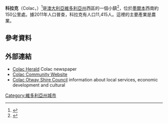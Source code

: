 {{Infobox Australian place | type = town
| name     = 科拉克
| state    = vic
| image    = ColacMurrayStreet.JPG
| caption  = The [[Princes_Highway|Princes Highway]] running through Colac
| lga      = Colac Otway Shire
| use_lga_map = 
| postcode = 3250
| pop      = 11415
| pop_year = {{CensusAU|2011}}
| pop_footnotes = <ref name="abs">{{Census 2011 AUS | id =  UCL213003| name = Colac (Urban Centre/Locality) | accessdate = 29 June 2015 | quick = on}}</ref>
| est      =
| elevation= 134.0
| coordinates={{Coord|38|20|S|143|35|E|region:AU_type:city|display=inline,title}}
| latd  =38 |latm =20 |lats  =0
| longd =143 |longm =35 |longs =0
| maxtemp  = 
| mintemp  = 
| rainfall = 
| stategov = [[Electoral_district_of_Polwarth|Polwarth]]
| fedgov   = [[科藍加_(澳大利亞國會選區)|科藍加]]
| dist1    = 148
| location1= [[墨爾本|墨爾本]]
| dist2    = 75
| location2=[[吉朗|吉朗]]
| dist3    = 112
}}
'''科拉克'''（Colac，{{IPAc-en|ˈ|k|oʊ|l|æ|k}}）<ref>{{cite book |editor-last=Butler |editor-first=S. |title=[[Macquarie_Dictionary|Macquarie Dictionary]] |edition=5th |contribution=Colac |contribution-url=http://www.macquariedictionary.com.au |year=2009 |publisher=Macquarie Dictionary Publishers Pty Ltd |location=Sydney |isbn=978-18-7642-966-9 }}</ref>是[[澳大利亞|澳大利亞]][[維多利亞州|維多利亞州]]西區的一個小鎮<ref>{{cite news| url=http://www.smh.com.au/news/Victoria/Colac/2005/02/17/1108500206340.html | work=The Sydney Morning Herald | title=Colac | date=27 February 2008}}</ref>，位於[[墨爾本|墨爾本]]西南約150公里處。據2011年人口普查，科拉克有人口11,415人。這裡的主要產業是農業。

==參考資料==
{{Reflist}}
==外部連結==
{{Commons category-inline|Colac, Victoria}}
*[http://www.colacherald.com.au/ Colac Herald] Colac newspaper
*[http://www.otway.biz/ Colac Community Website]
*[http://www.colacotway.vic.gov.au/ Colac Otway Shire Council]  information about local services, economic development and cultural
[[Category:維多利亞州城市|Category:維多利亞州城市]]